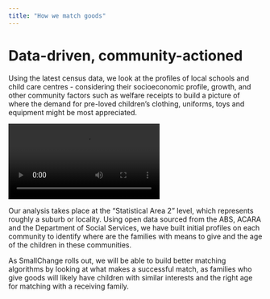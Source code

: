 ---
title: "How we match goods"
---

# Data-driven, community-actioned

Using the latest census data, we look at the profiles of local schools and child care centres - considering their socioeconomic profile, growth, and other community factors such as welfare receipts to build a picture of where the demand for pre-loved children's clothing, uniforms, toys and equipment might be most appreciated.

<video  controls>
  <source src="TBL vid.mp4" type="video/mp4">
</video>


Our analysis takes place at the "Statistical Area 2" level, which represents roughly a suburb or locality. Using open data sourced from the ABS, ACARA and the Department of Social Services, we have built initial profiles on each community to identify where are the families with means to give and the age of the children in these communities.

As SmallChange rolls out, we will be able to build better matching algorithms by looking at what makes a successful match, as families who give goods will likely have children with similar interests and the right age for matching with a receiving family.